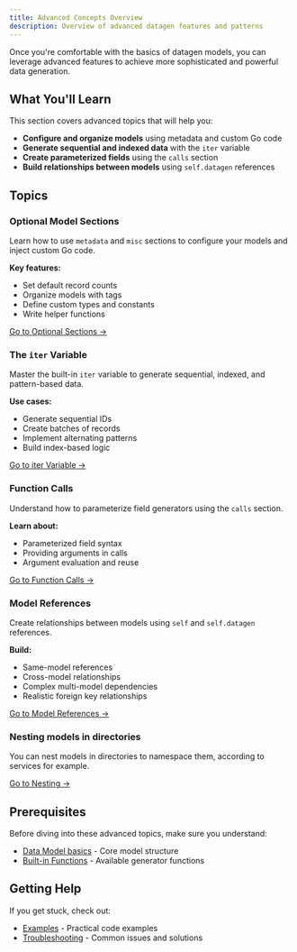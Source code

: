 ```yaml
---
title: Advanced Concepts Overview
description: Overview of advanced datagen features and patterns
---
```


Once you're comfortable with the basics of datagen models, you can leverage advanced features to achieve more sophisticated and powerful data generation.

## What You'll Learn

This section covers advanced topics that will help you:

- **Configure and organize models** using metadata and custom Go code
- **Generate sequential and indexed data** with the `iter` variable
- **Create parameterized fields** using the `calls` section
- **Build relationships between models** using `self.datagen` references

## Topics

### Optional Model Sections

Learn how to use `metadata` and `misc` sections to configure your models and inject custom Go code.

**Key features:**
- Set default record counts
- Organize models with tags
- Define custom types and constants
- Write helper functions

[Go to Optional Sections →](/datagen/concepts/advanced/optional-sections)

### The `iter` Variable

Master the built-in `iter` variable to generate sequential, indexed, and pattern-based data.

**Use cases:**
- Generate sequential IDs
- Create batches of records
- Implement alternating patterns
- Build index-based logic

[Go to iter Variable →](/datagen/concepts/advanced/iter-variable)

### Function Calls

Understand how to parameterize field generators using the `calls` section.

**Learn about:**
- Parameterized field syntax
- Providing arguments in calls
- Argument evaluation and reuse

[Go to Function Calls →](/datagen/concepts/advanced/function-calls)

### Model References

Create relationships between models using `self` and `self.datagen` references.

**Build:**
- Same-model references
- Cross-model relationships
- Complex multi-model dependencies
- Realistic foreign key relationships

[Go to Model References →](/datagen/concepts/advanced/model-references)

### Nesting models in directories

You can nest models in directories to namespace them, according to services for example. 

[Go to Nesting →](/datagen/concepts/advanced/nesting)

## Prerequisites

Before diving into these advanced topics, make sure you understand:

- [Data Model basics](/datagen/concepts/data-model) - Core model structure
- [Built-in Functions](/datagen/language/built-in-functions) - Available generator functions

## Getting Help

If you get stuck, check out:

- [Examples](/datagen/examples/1_fields/fields-overview) - Practical code examples
- [Troubleshooting](/datagen/reference/troubleshooting) - Common issues and solutions

